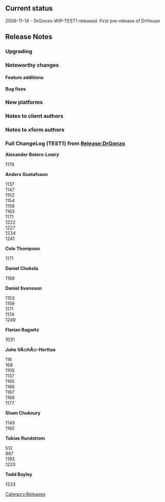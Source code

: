 == Current status ==
; 2006-11-14 - DrGonzo-WIP-TEST1 released. First pre-release of DrHouse

== Release Notes ==

=== Upgrading ===

=== Noteworthy changes ===

==== Feature additions ====

==== Bug fixes ====

=== New platforms ===


=== Notes to client authors ===

=== Notes to xform authors ===


=== Full ChangeLog (TEST1) from [[Release:DrGonzo]] ===
'''Alexander Botero-Lowry'''
;<mantis>1176</mantis>
'''Anders Gustafsson'''
;<mantis>1137</mantis>
;<mantis>1147</mantis>
;<mantis>1152</mantis>
;<mantis>1154</mantis>
;<mantis>1158</mantis>
;<mantis>1163</mantis>
;<mantis>1171</mantis>
;<mantis>1222</mantis>
;<mantis>1227</mantis>
;<mantis>1234</mantis>
;<mantis>1241</mantis>
'''Cole Thompson'''
;<mantis>1171</mantis>
'''Daniel Chokola'''
;<mantis>1189</mantis>
'''Daniel Svensson'''
;<mantis>1153</mantis>
;<mantis>1159</mantis>
;<mantis>1171</mantis>
;<mantis>1174</mantis>
;<mantis>1249</mantis>
'''Florian Ragwitz'''
;<mantis>1031</mantis>
'''Juho VÃ¤hÃ¤-Herttua'''
;<mantis>116</mantis>
;<mantis>168</mantis>
;<mantis>1105</mantis>
;<mantis>1137</mantis>
;<mantis>1165</mantis>
;<mantis>1166</mantis>
;<mantis>1167</mantis>
;<mantis>1169</mantis>
;<mantis>1177</mantis>
'''Sham Chukoury'''
;<mantis>1149</mantis>
;<mantis>1160</mantis>
'''Tobias Rundstrom'''
;<mantis>512</mantis>
;<mantis>867</mantis>
;<mantis>1193</mantis>
;<mantis>1220</mantis>
'''Todd Bayley'''
;<mantis>1233</mantis>


[[Category:Releases]]